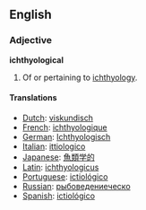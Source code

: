 ==English==

===Adjective===
'''ichthyological'''

#Of or pertaining to [[ichthyology]].

====Translations====
*[[Dutch]]: [[viskundisch]]
*[[French]]: [[ichthyologique]]
*[[German]]: [[Ichthyologisch]]
*[[Italian]]: [[ittiologico]]
*[[Japanese]]: [[魚類学的]] 
*[[Latin]]: [[ichthyologicus]]
*[[Portuguese]]: [[ictiológico]]
*[[Russian]]: [[рыбоведениеческо]]
*[[Spanish]]: [[ictiológico]]
